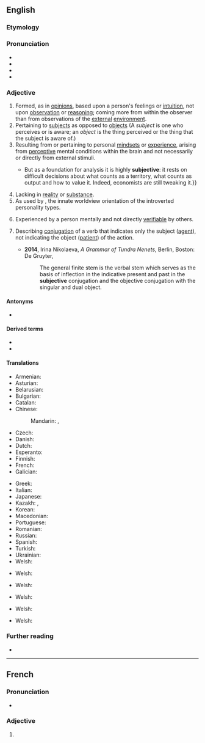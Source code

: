 ==English==

===Etymology===
{{suffix|en|subject|ive}}

===Pronunciation===
* {{IPA|en|/səbˈdʒɛktɪv/|/sʌbˈdʒɛktɪv/}}
* {{audio|en|LL-Q1860 (eng)-Vealhurl-subjective.wav|Audio (RP)}}
* {{rhymes|en|ɛktɪv|s=3}}
* {{hyph|en|sub|ject|ive}}

===Adjective===
{{en-adj}}

# Formed, as in [[opinion]]s, based upon a person's feelings or [[intuition]], not upon [[observation]] or [[reasoning]]; coming more from within the observer than from observations of the [[external]] [[environment]].
# Pertaining to [[subject]]s as opposed to [[object]]s (A ''subject'' is one who perceives or is aware; an ''object'' is the thing perceived or the thing that the subject is aware of.)
# Resulting from or pertaining to personal [[mindset]]s or [[experience]], arising from [[perceptive]] mental conditions within the brain and not necessarily or directly from external stimuli.
#* {{quote-journal|en|date=2013-08-03|volume=408|issue=8847|magazine={{w|The Economist}}
|title=[http://www.economist.com/news/finance-and-economics/21582498-america-has-changed-way-it-measures-gdp-boundary-problems Boundary problems]
|passage=Economics is a messy discipline: too fluid to be a science, too rigorous to be an art. Perhaps it is fitting that economists’ most-used metric, gross domestic product (GDP), is a tangle too.{{...}}But as a foundation for analysis it is highly '''subjective''': it rests on difficult decisions about what counts as a territory, what counts as output and how to value it. Indeed, economists are still tweaking it.}}
# Lacking in [[reality]] or [[substance]].
# As used by {{w|Carl Jung}}, the innate worldview orientation of the introverted personality types.
# {{lb|en|philosophy|psychology}} Experienced by a person mentally and not directly [[verifiable]] by others.
# {{senseid|en|type of conjugation}}{{lb|en|linguistics|grammar}} Describing [[conjugation]] of a verb that indicates only the subject ([[agent]]), not indicating the object ([[patient]]) of the action. {{gloss|In linguistic descriptions of [[Tundra Nenets]], among others.}}
#* '''2014''', Irina Nikolaeva, ''A Grammar of Tundra Nenets'', Berlin, Boston: De Gruyter, {{ISBN|978-3-11-032047-3}}
#*: The general finite stem is the verbal stem which serves as the basis of inflection in the indicative present and past in the '''subjective''' conjugation and the objective conjugation with the singular and dual object.

====Antonyms====
* {{l|en|objective}}

====Derived terms====
* {{l|en|subjectiveness}}
* {{l|en|subjectivity}}

====Translations====
{{trans-top|based upon subjective feelings or intuition}}
* Armenian: {{t+|hy|սուբյեկտիվ}}
* Asturian: {{t|ast|suxetivu}}
* Belarusian: {{t|be|суб'екты́ўны}}
* Bulgarian: {{t+|bg|субекти́вен}}
* Catalan: {{t|ca|subjectiu}}
* Chinese:
*: Mandarin: {{t+|cmn|主觀}}, {{t+|cmn|主观|tr=zhǔguān}}
* Czech: {{t+|cs|subjektivní}}
* Danish: {{t|da|subjektiv}}
* Dutch: {{t+|nl|subjectief}}
* Esperanto: {{t|eo|subjektiva}}
* Finnish: {{t+|fi|subjektiivinen}}
* French: {{t+|fr|subjectif}}
* Galician: {{t|gl|subxectivo}}
{{trans-mid}}
* Greek: {{t+|el|υποκειμενικός}}
* Italian: {{t|it|subiettivo}}
* Japanese: {{t+|ja|主観的|tr=しゅかんてき, shukanteki}}
* Kazakh: {{t|kk|субъективтік}}, {{t|kk|субъектілік}}
* Korean: {{t+|ko|주관적}}
* Macedonian: {{t|mk|субјективен}}
* Portuguese: {{t+|pt|subjetivo}}
* Romanian: {{t+|ro|subiectiv}}
* Russian: {{t+|ru|субъекти́вный}}
* Spanish: {{t+|es|subjetivo}}
* Turkish: {{t+|tr|öznel}}
* Ukrainian: {{t|uk|суб'єкти́вний}}
* Welsh: {{t+|cy|goddrychol}}
{{trans-bottom}}

{{trans-top|lacking in reality or substance}}
{{trans-mid}}
* Welsh: {{t+|cy|goddrychol}}
{{trans-bottom}}

{{trans-top|as used by Carl Jung}}
{{trans-mid}}
* Welsh: {{t+|cy|goddrychol}}
{{trans-bottom}}

{{trans-top|experienced by a person mentally}}
{{trans-mid}}
* Welsh: {{t+|cy|goddrychol}}
{{trans-bottom}}

{{trans-top|indicating the grammatical subject}}
{{trans-mid}}
* Welsh: {{t+|cy|goddrychol}}
{{trans-bottom}}

{{trans-top|indicating the grammatical subject}}
{{trans-mid}}
* Welsh: {{t+|cy|gwrthrychol}}
{{trans-bottom}}

===Further reading===
* {{R:Keywords|page=308}}

----

==French==

===Pronunciation===
* {{fr-IPA}}

===Adjective===
{{head|fr|adjective form}}

# {{feminine singular of|fr|subjectif}}